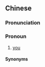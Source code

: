 {{also|汝侬}}
==Chinese==
{{zh-forms|s=汝侬}}

===Pronunciation===
{{zh-pron
|md=nṳ̄-nè̤ng
|cat=pron
}}

===Pronoun===
{{zh-pronoun}}

# {{lb|zh|Min Dong}} [[you]] {{gloss|plural}}

====Synonyms====
{{zh-dial|你們}}